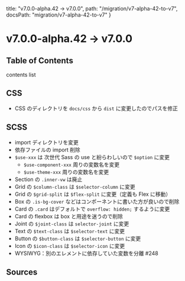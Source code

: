   title: "v7.0.0-alpha.42 → v7.0.0",
  path: "/migration/v7-alpha-42-to-v7",
  docsPath: "migration/v7-alpha-42-to-v7"
}


# v7.0.0-alpha.42 → v7.0.0

## Table of Contents

contents list

## CSS

- CSS のディレクトリを `docs/css` から `dist` に変更したのでパスを修正

## SCSS

- import ディレクトリを変更
- 依存ファイルの import 削除
- `$use-xxx` は 次世代 Sass の use と紛らわしいので `$option` に変更
  - `$use-component-xxx` 周りの変数名を変更
  - `$use-theme-xxx` 周りの変数名を変更
- Section の `.inner-vw` は廃止
- Grid の `$column-class` は `$selector-column` に変更
- Grid の `$grid-split` は `$flex-split` に変更（定義も Flex に移動）
- Box の `.is-bg-cover` などはコンポーネントに書いた方が良いので削除
- Card の `.card` はデフォルトで `overflow: hidden;` するように変更
- Card の flexbox は box と用途を迷うので削除
- Joint の `$joint-class` は `selector-joint` に変更
- Text の `$text-class` は `$selector-text` に変更
- Button の `$button-class` は `$selector-button` に変更
- Icon の `$icon-class` は `$selector-icon` に変更
- WYSIWYG：別のエレメントに依存していた変数を分離 #248

## Sources

<PreviewSources title={meta.title} docsPath={meta.docsPath} />
